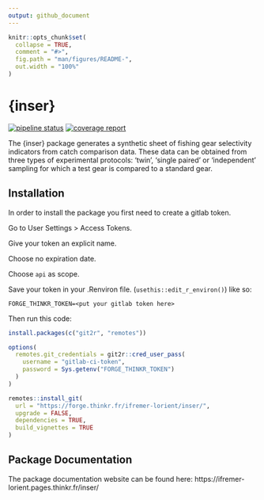 ```yaml
---
output: github_document
---
```


<!-- README.md is generated from README.Rmd. Please edit that file -->

```r
knitr::opts_chunk$set(
  collapse = TRUE,
  comment = "#>",
  fig.path = "man/figures/README-",
  out.width = "100%"
)
```

# {inser}

<!-- badges: start -->
[![pipeline status](https://forge.thinkr.fr/ifremer-lorient/inser/badges/main/pipeline.svg)](https://forge.thinkr.fr/ifremer-lorient/inser/-/commits/main)
[![coverage report](https://forge.thinkr.fr/ifremer-lorient/inser/badges/main/coverage.svg)](http://ifremer-lorient.pages.thinkr.fr/inser/coverage.html)
<!-- badges: end -->

The {inser} package generates a synthetic sheet of fishing gear selectivity indicators from 
catch comparison data. These data can be obtained from three types of experimental protocols: 
'twin', 'single paired' or 'independent' sampling for which a test gear is compared to a standard gear.

## Installation

In order to install the package you first need to create a gitlab token.

Go to User Settings > Access Tokens. 

Give your token an explicit name.

Choose no expiration date.

Choose `api` as scope.

Save your token in your .Renviron file. (`usethis::edit_r_environ()`) like so:

```
FORGE_THINKR_TOKEN=<put your gitlab token here>
```

Then run this code:

```r
install.packages(c("git2r", "remotes"))

options(
  remotes.git_credentials = git2r::cred_user_pass(
    username = "gitlab-ci-token", 
    password = Sys.getenv("FORGE_THINKR_TOKEN")
  )
)

remotes::install_git(
  url = "https://forge.thinkr.fr/ifremer-lorient/inser/",
  upgrade = FALSE,
  dependencies = TRUE,
  build_vignettes = TRUE
)
```

## Package Documentation

The package documentation website can be found here: https://ifremer-lorient.pages.thinkr.fr/inser/
